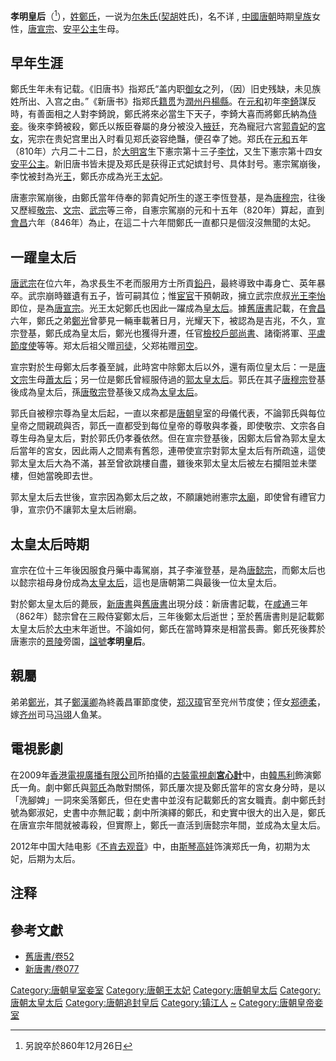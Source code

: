 {{Other uses|subject='''孝明皇后'''鄭氏，是[[唐朝|唐朝]][[唐宣宗|唐宣宗]]的生母|other=其他[[諡號|諡號]]同為孝明皇后的女性|孝明皇后}}
{{東亞女性歷史人物
|名稱=孝明皇后
|身份=宮女、光王太妃、皇太后、太皇太后
|畫像=
|說明=
|姓=鄭
|名=不詳
|姓名=
|字=
|官職=
|封爵=
|位號=
|封號=
|御稱號=
|湯沐邑=
|徽號=
|宮號1=
|宮號2=
|神號=
|尊號=
|乳名=
|幼名=
|兒名=
|童名=
|小字=
|號=
|法號=
|院號=
|其他名號=
|出生年=
|出生地=
|婚年=
|逝世年=[[咸通|咸通]]六年（865年12月26日），另說卒於[[大中_(唐朝)|大中]]末年（860年12月26日）
|逝世地=
|諡號=孝明皇后
|墳墓=[[唐景陵|景陵]]旁園
|父親=郑祐
|嫡母=
|母親=
|夫=[[李錡|李錡]]、[[唐憲宗|唐憲宗]]李純
|婚姻名份=
|夫之父=[[唐順宗|唐順宗]]李誦（唐憲宗）
|夫之母=[[莊憲皇后|莊憲皇后]]王氏（唐憲宗）
|夫之嫡母=
|夫之元配=[[懿安皇后|懿安皇后]]郭氏（唐憲宗）
|夫之正室=
|夫之繼室=
|夫之平妻=
|夫之側室=
|兄弟=弟 鄭光
|姊妹=
|嫡兄弟=
|嫡姊妹=
|庶兄弟=
|庶姊妹=
|同胞兄弟=
|同胞姊妹=
|異母兄弟=
|異母姊妹=
|異父兄弟=
|異父姊妹=
|繼兄弟=
|繼姊妹=
|子=[[唐宣宗|唐宣宗]]李怡
|女=[[安平公主_(唐憲宗)|安平公主]]
|養子=
|養女=
|繼子=
|繼女=
|注釋=}}
'''孝明皇后'''（{{bd|8世纪|?|865年|12月26日|catIdx=Z}}<ref>另說卒於860年12月26日</ref>），[[郑姓|姓鄭氏]]，一说为[[尔朱氏|尔朱氏]]([[契胡|契胡]]姓氏)，名不详 , [[中國|中國]][[唐朝|唐朝]]時期[[皇族|皇族]]女性，[[唐宣宗|唐宣宗]]、[[安平公主_(唐憲宗)|安平公主]]生母。

== 早年生涯 ==

鄭氏生年未有记载。《旧唐书》指郑氏“盖内职[[御女_(後宮稱號)|御女]]之列，（因）旧史残缺，未见族姓所出、入宫之由。”《新唐书》指郑氏[[籍贯|籍贯]]为[[润州_(隋朝)|潤州]][[丹楊縣|丹楊縣]]。在[[元和_(唐朝)|元和]]初年[[李錡|李錡]]謀反時，有善面相之人對李錡說，鄭氏將來必當生下天子，李錡大喜而將鄭氏納為[[侍妾|侍妾]]。後來李錡被殺，鄭氏以叛臣眷屬的身分被没入[[掖庭宫|掖廷]]，充為寵冠六宮[[懿安皇后|郭貴妃]]的[[宮女|宮女]]，宪宗在贵妃宫里出入时看见郑氏姿容绝豔，便召幸了她。郑氏在[[元和_(唐朝)|元和]]五年（810年）六月二十二日，於[[大明宮|大明宮]]生下憲宗第十三子[[唐宣宗|李忱]]，又生下憲宗第十四女[[安平公主_(唐憲宗)|安平公主]]。新旧唐书皆未提及郑氏是获得正式妃嫔封号、具体封号。憲宗駕崩後，李忱被封為光[[王|王]]，鄭氏亦成為光王[[太妃|太妃]]。

唐憲宗駕崩後，由鄭氏當年侍奉的郭貴妃所生的遂王李恆登基，是為[[唐穆宗|唐穆宗]]，往後又歷經[[唐敬宗|敬宗]]、[[唐文宗|文宗]]、[[唐武宗|武宗]]等三帝，自憲宗駕崩的元和十五年（820年）算起，直到[[会昌_(年号)|會昌]]六年（846年）為止，在這二十六年間鄭氏一直都只是個沒沒無聞的太妃。

== 一躍皇太后 ==

[[唐武宗|唐武宗]]在位六年，為求長生不老而服用方士所貢[[金丹|鉛丹]]，最終導致中毒身亡、英年暴卒。武宗崩時雖遺有五子，皆可嗣其位；惟[[宦官|宦官]]干預朝政，擁立武宗庶叔[[唐宣宗|光王李怡]]即位，是為[[唐宣宗|唐宣宗]]。光王太妃鄭氏也因此一躍成為[[皇太后|皇太后]]。據[[舊唐書|舊唐書]]記載，在[[会昌_(年号)|會昌]]六年，鄭氏之弟[[鄭光|鄭光]]曾夢見一輛車載著日月，光耀天下，被認為是吉兆，不久，宣宗登基，鄭氏成為皇太后，鄭光也獲得升遷，任官[[檢校|檢校]][[戶部尚書|戶部尚書]]、諸衛將軍、[[平盧節度使|平盧節度使]]等等。郑太后祖父赠[[司徒|司徒]]，父郑祐赠[[司空|司空]]。

宣宗對於生母鄭太后孝養至誠，此時宮中除鄭太后以外，還有兩位皇太后：一是[[唐文宗|唐文宗]]生母[[貞獻皇后|蕭太后]]；另一位是鄭氏曾經服侍過的[[懿安皇后|郭太皇太后]]。郭氏在其子[[唐穆宗|唐穆宗]]登基後成為皇太后，孫[[唐敬宗|唐敬宗]]登基後又成為[[太皇太后|太皇太后]]。

郭氏自被穆宗尊為皇太后起，一直以來都是[[唐朝|唐朝]]皇室的母儀代表，不論郭氏與每位皇帝之間親疏與否，郭氏一直都受到每位皇帝的尊敬與孝養，即使敬宗、文宗各自尊生母為皇太后，對於郭氏仍孝養依然。但在宣宗登基後，因鄭太后曾為郭太皇太后當年的宮女，因此兩人之間素有舊怨，連帶使宣宗對郭太皇太后有所疏遠，這使郭太皇太后大為不滿，甚至曾欲跳樓自盡，雖後來郭太皇太后被左右攔阻並未墜樓，但她當晚即去世。

郭太皇太后去世後，宣宗因為鄭太后之故，不願讓她祔憲宗[[太廟|太廟]]，即使曾有禮官力爭，宣宗仍不讓郭太皇太后祔廟。

== 太皇太后時期 ==
宣宗在位十三年後因服食丹藥中毒駕崩，其子李漼登基，是為[[唐懿宗|唐懿宗]]，而鄭太后也以懿宗祖母身份成為[[太皇太后|太皇太后]]，這也是唐朝第二與最後一位太皇太后。

對於鄭太皇太后的薨辰，[[新唐書|新唐書]]與[[舊唐書|舊唐書]]出現分歧：新唐書記載，在[[咸通|咸通]]三年（862年）懿宗曾在三殿侍宴鄭太后，三年後鄭太后逝世；至於舊唐書則是記載鄭太皇太后於[[大中_(唐朝)|大中]]末年逝世。不論如何，鄭氏在當時算來是相當長壽。鄭氏死後葬於唐憲宗的[[唐景陵|景陵]]旁園，[[諡號|諡號]]'''孝明皇后'''。

== 親屬 ==
弟弟[[鄭光|鄭光]]，其子[[鄭漢卿|鄭漢卿]]為終義昌軍節度使，[[郑汉璋_(节度使)|郑汉璋]]官至兖州节度使；侄女[[郑德柔|郑德柔]]，嫁[[齐州_(唐朝)|齐州]]司马[[左馮翊|冯翊]]人鱼某。

== 電視影劇 ==
在2009年[[香港電視廣播有限公司|香港電視廣播有限公司]]所拍攝的[[古裝劇|古裝]][[電視劇|電視劇]]'''[[宮心計|宮心計]]'''中，由[[韓馬利|韓馬利]]飾演鄭氏一角。劇中鄭氏與[[懿安皇后|郭氏]]為敵對關係，郭氏屢次提及鄭氏當年的宮女身分時，是以「洗腳婢」一詞來奚落鄭氏，但在史書中並沒有記載鄭氏的宮女職責。劇中鄭氏封號為鄭淑妃，史書中亦無記載；劇中所演繹的鄭氏，和史實中很大的出入是，鄭氏在唐宣宗年間就被毒殺，但實際上，鄭氏一直活到唐懿宗年間，並成為太皇太后。

2012年中国大陆电影《[[不肯去观音|不肯去观音]]》中，由[[斯琴高娃|斯琴高娃]]饰演郑氏一角，初期为太妃，后期为太后。

== 注释 ==

{{Reflist|2}}

== 參考文獻 ==
*[http://zh.wikisource.org/wiki/%E8%88%8A%E5%94%90%E6%9B%B8/%E5%8D%B752 舊唐書/卷52] {{Wayback|url=http://zh.wikisource.org/wiki/%E8%88%8A%E5%94%90%E6%9B%B8/%E5%8D%B752 |date=20200821041236 }}
*[http://zh.wikisource.org/wiki/%E6%96%B0%E5%94%90%E6%9B%B8/%E5%8D%B7077 新唐書/卷077] {{Wayback|url=http://zh.wikisource.org/wiki/%E6%96%B0%E5%94%90%E6%9B%B8/%E5%8D%B7077 |date=20200821044459 }}

{{start box}}
{{s-before|[[懿安皇后|懿安皇后郭氏]]}}
{{s-title|[[:Category:唐朝追封皇后|唐朝追封皇后]]|865年追諡}}
{{s-after|[[恭僖皇后|恭僖皇后王氏]]}}
{{end box}}

{{唐朝皇后}}

{{DEFAULTSORT:Z}}
[[Category:唐朝皇室妾室|Category:唐朝皇室妾室]]
[[Category:唐朝王太妃|Category:唐朝王太妃]]
[[Category:唐朝皇太后|Category:唐朝皇太后]]
[[Category:唐朝太皇太后|Category:唐朝太皇太后]]
[[Category:唐朝追封皇后|Category:唐朝追封皇后]]
[[Category:镇江人|Category:镇江人]]
[[Category:郑姓|~]]
[[Category:唐朝皇帝妾室|Category:唐朝皇帝妾室]]